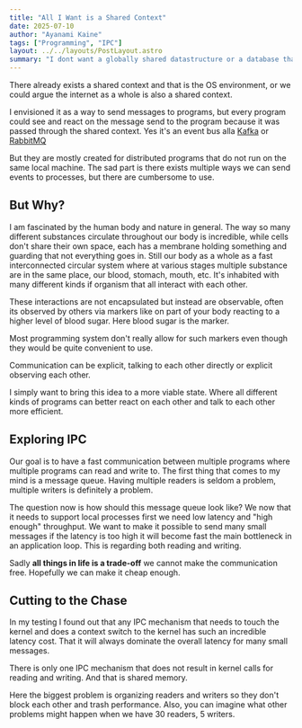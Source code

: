 ```yaml
---
title: "All I Want is a Shared Context"
date: 2025-07-10
author: "Ayanami Kaine"
tags: ["Programming", "IPC"]
layout: ../../layouts/PostLayout.astro
summary: "I dont want a globally shared datastructure or a database that connects to all my programs. Instead I want a shared context between all of them."
---
```


There already exists a shared context and that is the OS environment, or we could argue the internet as a 
whole is also a shared context.

I envisioned it as a way to send messages to programs, but every program could see and react on the message
send to the program because it was passed through the shared context. 
Yes it's an event bus alla [Kafka](https://kafka.apache.org/) or [RabbitMQ](https://www.rabbitmq.com/) 

But they are mostly created for distributed programs that do not run on the same 
local machine. The sad part is there exists multiple ways we can 
send events to processes, but there are cumbersome to use.

## But Why?

I am fascinated by the human body and nature in general. The way so many different substances circulate 
throughout our body is incredible, while cells don't share their own space, each has a membrane holding
something and guarding that not everything goes in. Still our body as a whole as a fast interconnected
circular system where at various stages multiple substance are in the same place, our blood, stomach, 
mouth, etc. It's inhabited with many different kinds if organism that all interact with each other.

These interactions are not encapsulated but instead are observable, often its observed by others via markers
like on part of your body reacting to a higher level of blood sugar. Here blood sugar is the marker. 

Most programming system don't really allow for such markers even though they would be quite convenient to use.

Communication can be explicit, talking to each other directly or explicit observing each other.

I simply want to bring this idea to a more viable state. Where all different kinds of programs can better
react on each other and talk to each other more efficient.

## Exploring IPC

Our goal is to have a fast communication between multiple programs where multiple programs can read and write to.
The first thing that comes to my mind is a message queue. Having multiple readers is seldom a problem, multiple
writers is definitely a problem.

The question now is how should this message queue look like? We now that it needs to support local processes first
we need low latency and "high enough" throughput. We want to make it possible to send many small messages if the
latency is too high it will become fast the main bottleneck in an application loop. This is regarding both reading and 
writing. 

Sadly **all things in life is a trade-off** we cannot make the communication free. Hopefully we can make it cheap enough.

## Cutting to the Chase

In my testing I found out that any IPC mechanism that needs to touch the kernel and does a context switch to the 
kernel has such an incredible latency cost. That it will always dominate the overall latency for many small messages.

There is only one IPC mechanism that does not result in kernel calls for reading and writing. And that is shared
memory.

Here the biggest problem is organizing readers and writers so they don't block each other and trash performance.
Also, you can imagine what other problems might happen when we have 30 readers, 5 writers.